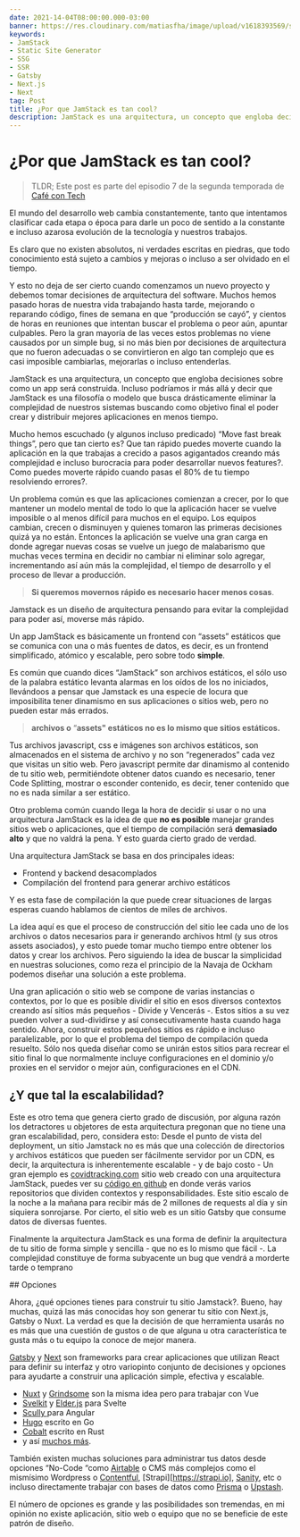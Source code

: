 ```yaml
---
date: 2021-14-04T08:00:00.000-03:00
banner: https://res.cloudinary.com/matiasfha/image/upload/v1618393569/sangga-rima-roman-selia-VkNrl7ZHi5M-unsplash_g7uqm4.jpg
keywords:
- JamStack
- Static Site Generator
- SSG
- SSR
- Gatsby
- Next.js
- Next
tag: Post
title: ¿Por que JamStack es tan cool?
description: JamStack es una arquitectura, un concepto que engloba decisiones sobre como un app será construida. Incluso podríamos ir más allá y decir que JamStack es una filosofía o modelo que busca drásticamente eliminar la complejidad de nuestros sistemas buscando como objetivo final el poder crear y distribuir mejores aplicaciones en menos tiempo.
---
```


# ¿Por que JamStack es tan cool?

> TLDR; Este post es parte del episodio 7 de la segunda temporada de [Café con Tech](https://www.cafecon.tech)

<Buzzsprout buzzsproutId="/8317715-por-que-jamstack-es-tan-cool" />

El mundo del desarrollo web cambia constantemente, tanto que intentamos clasificar cada etapa o época para darle un poco de sentido a la constante e incluso azarosa evolución de la tecnología y nuestros trabajos.

Es claro que no existen absolutos, ni verdades escritas en piedras, que todo conocimiento está sujeto a cambios y mejoras o incluso a ser olvidado en el tiempo.

Y esto no deja de ser cierto cuando comenzamos un nuevo proyecto y debemos tomar decisiones de arquitectura del software. Muchos hemos pasado horas de nuestra vida trabajando hasta tarde, mejorando o reparando código, fines de semana en que “producción se cayó”, y cientos de horas en reuniones que intentan buscar el problema o peor aún, apuntar culpables. Pero la gran mayoría de las veces estos problemas no viene causados por un simple bug, si no más bien por decisiones de arquitectura que no fueron adecuadas o se convirtieron en algo tan complejo que es casi imposible cambiarlas, mejorarlas o incluso entenderlas.

JamStack es una arquitectura, un concepto que engloba decisiones sobre como un app será construida. Incluso podríamos ir más allá y decir que JamStack es una filosofía o modelo que busca drásticamente eliminar la complejidad de nuestros sistemas buscando como objetivo final el poder crear y distribuir mejores aplicaciones en menos tiempo.

Mucho hemos escuchado (y algunos incluso predicado) “Move fast break things”, pero que tan cierto es? Que tan rápido puedes moverte cuando la aplicación en la que trabajas a crecido a pasos agigantados creando más complejidad e incluso burocracia para poder desarrollar nuevos features?. Como puedes moverte rápido cuando pasas el 80% de tu tiempo resolviendo errores?.

Un problema común es que las aplicaciones comienzan a crecer, por lo que mantener un modelo mental de todo lo que la aplicación hacer se vuelve imposible o al menos difícil para muchos en el equipo. Los equipos cambian, crecen o disminuyen y quienes tomaron las primeras decisiones quizá ya no están. Entonces la aplicación se vuelve una gran carga en donde agregar nuevas cosas se vuelve un juego de malabarismo que muchas veces termina en decidir no cambiar ni eliminar solo agregar, incrementando así aún más la complejidad, el tiempo de desarrollo y el proceso de llevar a producción.

> **Si queremos movernos rápido es necesario hacer menos cosas**.

Jamstack es un diseño de arquitectura pensando para evitar la complejidad para poder así, moverse más rápido.

Un app JamStack es básicamente un frontend con “assets” estáticos que se comunica con una o más fuentes de datos, es decir, es un frontend simplificado, atómico y escalable, pero sobre todo **simple**.

Es común que cuando dices “JamStack” son archivos estáticos, el sólo uso de la palabra estático levanta alarmas en los oídos de los no iniciados, llevándoos a pensar que Jamstack es una especie de locura que imposibilita tener dinamismo en sus aplicaciones o sitios web, pero no pueden estar más errados.

> **archivos o** “**assets" estáticos no es lo mismo que sitios estáticos.**

Tus archivos javascript, css e imágenes son archivos estáticos, son almacenados en el sistema de archivo y no son “regenerados” cada vez que visitas un sitio web. Pero javascript permite dar dinamismo al contenido de tu sitio web, permitiéndote obtener datos cuando es necesario, tener Code Splitting, mostrar o esconder contenido, es decir, tener contenido que no es nada similar a ser estático.

Otro problema común cuando llega la hora de decidir si usar o no una arquitectura JamStack es la idea de que **no es posible** manejar grandes sitios web o aplicaciones,  que el tiempo de compilación será **demasiado alto** y que no valdrá la pena. Y esto guarda cierto grado de verdad.

Una arquitectura JamStack se basa en dos principales ideas:

- Frontend y backend desacomplados
- Compilación del frontend para generar archivo estáticos

Y es esta fase de compilación la que puede crear situaciones de largas esperas cuando hablamos de cientos de miles de archivos.

La idea aquí es que el proceso de construcción del sitio lee cada uno de los archivos o datos necesarios para ir generando archivos html (y sus otros assets asociados), y esto puede tomar mucho tiempo entre obtener los datos y crear los archivos. Pero siguiendo la idea de buscar la simplicidad en nuestras soluciones, como reza el principio de la Navaja de Ockham podemos diseñar una solución a este problema.

Una gran aplicación o sitio web se compone de varias instancias o contextos, por lo que es posible dividir el sitio en esos diversos contextos creando así sitios más pequeños - Divide y Vencerás -. Estos sitios a su vez pueden volver a sud-dividirse y así consecutivamente hasta cuando haga sentido. Ahora, construir estos pequeños sitios es rápido e incluso paralelizable, por lo que el problema del tiempo de compilación queda resuelto. Sólo nos queda diseñar como se unirán estos sitios para recrear el sitio final lo que normalmente incluye configuraciones en el dominio y/o proxies en el servidor o mejor aún, configuraciones en el CDN.

## ¿Y que tal la escalabilidad?

Este es otro tema que genera cierto grado de discusión, por alguna razón los detractores u objetores de esta arquitectura pregonan que no tiene una gran escalabilidad, pero, considera esto: Desde el punto de vista del deployment, un sitio Jamstack no es más que una colección de directorios y archivos estáticos que pueden ser fácilmente servidor por un CDN, es decir, la arquitectura is inherentemente escalable - y de bajo costo - Un gran ejemplo es [covidtracking.com](https://covidtracking.com/)  sitio web creado con una arquitectura JamStack, puedes ver su [código en github](https://github.com/COVID19Tracking) en donde verás varios repositorios que dividen contextos y responsabilidades. Este sitio escalo de la noche a la mañana para recibir más de 2 millones de requests al día y sin siquiera sonrojarse.
Por cierto, el sitio web es un sitio Gatsby que consume datos de diversas fuentes.

Finalmente la arquitectura JamStack es una forma de definir la arquitectura de tu sitio de forma simple y sencilla - que no es lo mismo que fácil -. La complejidad constituye de forma subyacente un bug que vendrá a morderte tarde o temprano

## Opciones

Ahora, ¿qué opciones tienes para construir tu sitio Jamstack?. Bueno, hay muchas, quizá las más conocidas hoy son generar tu sitio con Next.js, Gatsby o Nuxt. La verdad es que la decisión de que herramienta usarás no es más que una cuestión de gustos o de que alguna u otra característica te gusta  más o tu equipo la conoce de mejor manera.

[Gatsby](http://gatsbyjs.com/) y [Next](http://nextjs.org/) son frameworks para crear aplicaciones que utilizan React para definir su interfaz y otro variopinto conjunto de decisiones y opciones para ayudarte a construir una aplicación simple, efectiva y escalable.

- [Nuxt](http://nuxtjs.org/) y [Grindsome](https://gridsome.org/) son la misma idea pero para trabajar con Vue
- [Svelkit](http://kit.svelte.dev/) y [Elder.js](https://elderguide.com/tech/elderjs/) para Svelte
- [Scully ](https://scully.io/) para Angular
- [Hugo](https://gohugo.io/) escrito en Go
- [Cobalt](https://cobalt-org.github.io/) escrito en Rust
- y así [muchos más](https://jamstack.org/generators/).

También existen muchas soluciones para administrar tus datos desde opciones “No-Code “como [Airtable](http://airtable.com/) o CMS más complejos como el mismísimo Wordpress o [Contentful](https://www.contentful.com), [Strapi][https://strapi.io], [Sanity](https://sanity.io), etc o incluso directamente trabajar con bases de datos como [Prisma](https://prisma.io) o [Upstash](https://upstash.com).

El número de opciones es grande y las posibilidades son tremendas, en mi opinión no existe aplicación, sitio web o equipo que no se beneficie de este patrón de diseño.

